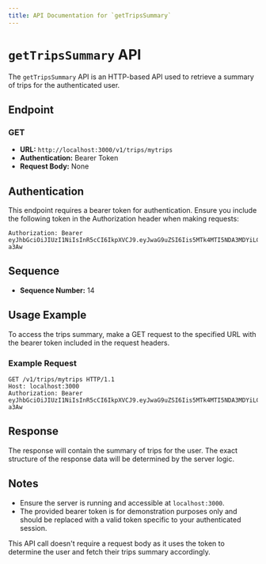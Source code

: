 ```yaml
---
title: API Documentation for `getTripsSummary`
---
```


# `getTripsSummary` API

The `getTripsSummary` API is an HTTP-based API used to retrieve a summary of trips for the authenticated user.

## Endpoint

### GET

- **URL:** `http://localhost:3000/v1/trips/mytrips`
- **Authentication:** Bearer Token
- **Request Body:** None

## Authentication

This endpoint requires a bearer token for authentication. Ensure you include the following token in the Authorization header when making requests:

```plaintext
Authorization: Bearer eyJhbGciOiJIUzI1NiIsInR5cCI6IkpXVCJ9.eyJwaG9uZSI6Iis5MTk4MTI5NDA3MDYiLCJ1aWQiOiI1Z2VhcGdhcHhzIn0.yNyKfoOQouzSNDwp_5rJ9CAEMVJo5uqueJHNpG-a3Aw
```

## Sequence

- **Sequence Number:** 14

## Usage Example

To access the trips summary, make a GET request to the specified URL with the bearer token included in the request headers.

### Example Request

```http
GET /v1/trips/mytrips HTTP/1.1
Host: localhost:3000
Authorization: Bearer eyJhbGciOiJIUzI1NiIsInR5cCI6IkpXVCJ9.eyJwaG9uZSI6Iis5MTk4MTI5NDA3MDYiLCJ1aWQiOiI1Z2VhcGdhcHhzIn0.yNyKfoOQouzSNDwp_5rJ9CAEMVJo5uqueJHNpG-a3Aw
```

## Response

The response will contain the summary of trips for the user. The exact structure of the response data will be determined by the server logic.

## Notes

- Ensure the server is running and accessible at `localhost:3000`.
- The provided bearer token is for demonstration purposes only and should be replaced with a valid token specific to your authenticated session.

This API call doesn't require a request body as it uses the token to determine the user and fetch their trips summary accordingly.